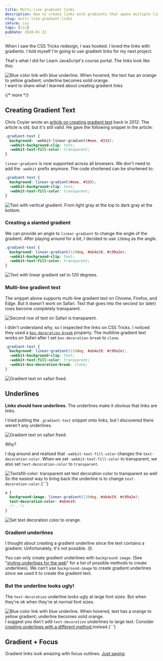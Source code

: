 ```yaml
---
title: Multi-line gradient links
description: How to create links with gradients that spans multiple lines
slug: multi-line-gradient-links
ckForm: css
tags: [css]
pubDate: 2020-01-22
---
```


When I saw the CSS Tricks redesign, I was hooked. I loved the links with gradients. I told myself I'm going to use gradient links for my next project.

That's what I did for Learn JavaScript's course portal. The links look like this:

<Image
  src='/images/2020/multi-line-gradient/link.gif'
  alt='Blue color link with blue underline. When hovered, the text has an orange to yellow gradient; underline becomes solid orange.'
/>
I want to share what I learned about creating gradient links

{/* more */}

## Creating Gradient Text

Chris Coyier wrote an [article on creating gradient text][1] back in 2012. The article is old, but it's still valid. He gave the following snippet in the article:

```css
.gradient-text {
  background: -webkit-linear-gradient(#eee, #333);
  -webkit-background-clip: text;
  -webkit-text-fill-color: transparent;
}
```

`linear-gradient` is now supported across all browsers. We don't need to add the `-webkit` prefix anymore. The code shortened can be shortened to:

```css
.gradient-text {
  background: linear-gradient(#eee, #333);
  -webkit-background-clip: text;
  -webkit-text-fill-color: transparent;
}
```

<Image
  src='/images/2020/multi-line-gradient/gradient-text.png'
  alt='Text with vertical gradient. From light gray at the top to dark gray at the bottom.'
/>

### Creating a slanted gradient

We can provide an angle to `linear-gradient` to change the angle of the gradient. After playing around for a bit, I decided to use `120deg` as the angle.

```css
.gradient-text {
  background: linear-gradient(120deg, #ab4e19, #c99a2e);
  -webkit-background-clip: text;
  -webkit-text-fill-color: transparent;
}
```

<Image
  src='/images/2020/multi-line-gradient/gradient-text-2.png'
  alt='Text with linear gradient set to 120 degrees.'
/>

### Multi-line gradient text

The snippet above supports multi-line gradient text on Chrome, Firefox, and Edge. But it doesn't work on Safari. Text that goes into the second (or later) rows become completely transparent.

<Image
  src='/images/2020/multi-line-gradient/multiline-safari.png'
  alt='Second row of text on Safari is transparent.'
/>

I didn't understand why, so I inspected the links on CSS Tricks. I noticed they used a [`box-decoration-break`][2] property. The multiline gradient text works on Safari after I set `box-decoration-break` to `clone`.

```css
.gradient-text {
  background: linear-gradient(120deg, #ab4e19, #c99a2e);
  -webkit-background-clip: text;
  -webkit-text-fill-color: transparent;
  -webkit-box-decoration-break: clone;
}
```

<Image
  src='/images/2020/multi-line-gradient/multiline-safari-fixed.png'
  alt='Gradient text on safari fixed.'
/>

## Underlines

**Links should have underlines**. The underlines make it obvious that links are links.

I tried putting the `.gradient-text` snippet onto links, but I discovered there weren't any underlines.

<Image
  src='/images/2020/multi-line-gradient/multiline-safari-fixed.png'
  alt='Gradient text on safari fixed.'
/>

Why?

I dug around and realised that `-webkit-text-fill-color` changes the `text-decoration-color`. When we set `-webkit-text-fill-color` to transparent, we also set `text-decoration-color` to `transparent`.

<Image
  src='/images/2020/multi-line-gradient/text-fill-color.gif'
  alt='Textsfill-color: transparent set text decoration color to transparent as well'
/>
So the easiest way to bring back the underline is to change `text-decoration-color`.{' '}

```css
a {
  background-image: linear-gradient(120deg, #ab4e19, #c99a2e);
  text-decoration-color: #ab4e19;
  /*...*/
}
```

<Image
  src='/images/2020/multi-line-gradient/text-decoration-color.png'
  alt='Set text decoration color to orange.'
/>

### Gradient underlines

I thought about creating a gradient underline since the text contains a gradient. Unfortunately, it's not possible. 😢.

You can only create gradient underlines with `background-image`. (See "[styling underlines for the web][3]" for a list of possible methods to create underlines). We can't use `background-image` to create gradient underlines since we used it to create the gradient text.

### But the underline looks ugly!

The `text-decoration` underline looks ugly at large font sizes. But when they're ok when they're at normal font sizes.

<Image
  src='/images/2020/multi-line-gradient/link.gif'
  alt='Blue color link with blue underline. When hovered, text has a orange to yellow gradient; underline becomes solid orange.'
/>
I suggest you don't add `text-decoration` underlines to large text. Consider [creating
underlines with a different method ][4]instead.{' '}

## Gradient + Focus

Gradient links look amazing with focus outlines. [Just saying][5].

<Image src='/images/2020/multi-line-gradient/focus.gif' alt='' />

[1]: https://css-tricks.com/snippets/css/gradient-text/ 'Creating gradient text'
[2]: https://css-tricks.com/almanac/properties/b/box-decoration-break/ 'Box decoration break'
[3]: https://css-tricks.com/styling-underlines-web/
[4]: https://css-tricks.com/styling-underlines-web/ 'Styling underlines for the web'
[5]: /blog/style-hover-focus-active-states 'Styles focus states different from other states'
